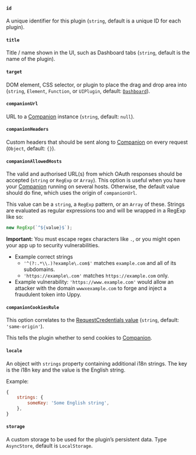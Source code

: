 #### `id`

A unique identifier for this plugin (`string`, default is a unique ID for each
plugin).

#### `title`

Title / name shown in the UI, such as Dashboard tabs (`string`, default is the
name of the plugin).

#### `target`

DOM element, CSS selector, or plugin to place the drag and drop area into
(`string`, `Element`, `Function`, or `UIPlugin`, default:
[`Dashboard`](/docs/dashboard)).

#### `companionUrl`

URL to a [Companion](/docs/companion) instance (`string`, default: `null`).

#### `companionHeaders`

Custom headers that should be sent along to [Companion](/docs/companion) on
every request (`Object`, default: `{}`).

#### `companionAllowedHosts`

The valid and authorised URL(s) from which OAuth responses should be accepted
(`string` or `RegExp` or `Array`). This option is useful when you have your
[Companion](/docs/companion) running on several hosts. Otherwise, the default
value should do fine, which uses the origin of `companionUrl`.

This value can be a `string`, a `RegExp` pattern, or an `Array` of these.
Strings are evaluated as regular expressions too and will be wrapped in a RegExp
like so:

```js
new RegExp(`^${value}$`);
```

**Important:** You must escape regex characters like `.`, or you might open your
app up to security vulnerabilities.

- Example correct strings
  - `'^(?:.*\\.)?example\.com$'` matches `example.com` and all of its
    subdomains.
  - `'https://example\.com'` matches `https://example.com` only.
- Example vulnerability: `'https://www.example.com'` would allow an attacker
  with the domain `wwwxexample.com` to forge and inject a fraudulent token into
  Uppy.

#### `companionCookiesRule`

This option correlates to the
[RequestCredentials value](https://developer.mozilla.org/en-US/docs/Web/API/Request/credentials)
(`string`, default: `'same-origin'`).

This tells the plugin whether to send cookies to [Companion](/docs/companion).

#### `locale`

An object with `strings` property containing additional i18n strings. The key is
the i18n key and the value is the English string.

Example:

```js
{
	strings: {
		someKey: 'Some English string',
	},
}
```

#### `storage`

A custom storage to be used for the plugin’s persistent data. Type `AsyncStore`,
default is `LocalStorage`.

